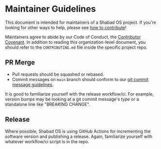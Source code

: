 # Maintainer Guidelines

This document is intended for maintainers of a Shabad OS project. If you're looking for other ways to help, please see [how to contribute](/docs/community/contributing)!

Maintainers agree to abide by our Code of Conduct, the [Contributor Covenant](/docs/community/code-of-conduct). In addition to reading this organization-level document, you should refer to the `CONTRIBUTING.md` file inside the specific project repo.

## PR Merge

- Pull requests should be squashed or rebased.
- Commit messages on `main` branch should conform to our [git commit message guidelines](/docs/community/coding-guidelines#commit-messages).

It is good to familiarize yourself with the release workflow/ci. For example, version bumps may be looking at a git commit message's _type_ or a standalone line like "BREAKING CHANGE".

## Release

Where possible, Shabad OS is using GitHub Actions for incrementing the software version and publishing a release. Again, familiarize yourself with whatever workflow/ci script is in the repo.
